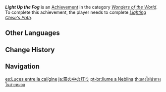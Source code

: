 {{Achievement Infobox
|id           = 81174
|order id     = 1160
|category     = Wonders of the World
|description  = Light up all the [[Stormstone]]s on the Autake Plains.
|requirements = Complete ''[[Lighting Chise's Path]].''
|primogems    = 5
|tracking     = 
|hidden       = 1
|topic        = 
|type         = Exploration
}}
'''''Light Up the Fog''''' is an [[Achievement]] in the category ''[[Wonders of the World]]''. To complete this achievement, the player needs to complete ''[[Lighting Chise's Path]].''
<!--
==Trivia==

==Video Guides==
{{EVT
|video1   = 
|caption1 = 
}}
-->
==Other Languages==
{{Other Languages
|en      = Light Up the Fog
|zhs     = 雾里明灯
|zhs_rm  = Wù Lǐ Míngdēng
|zht     = 霧裡明燈
|zht_rm  = Wù Lǐ Míngdēng
|zh_tl   = Bright Lamp Within the Fog
|ja      = 霧の中の灯り
|ja_rm   = Kiri no Naka no Akari
|ja_tl   = Lamp Within the Fog
|ko      = 안개 속의 밝은 등불
|ko_rm   = Angae Sok-ui Balgeun Deungbul
|ko_tl   = Bright Lamp Within the Fog
|es      = Luces entre la calígine
|es_tl   = Light Amid the Haze
|fr      = Lumière dans le brouillard
|fr_tl   = Light in the Fog
|ru      = Свет во мгле
|ru_tl   = Light in the Mist
|ru_note = {{ru|Мгла}} can also mean "darkness."
|th      = แสงไฟนำทางในสายหมอก
|th_rm   = 
|th_tl   = 
|vi      = Ngọn Đèn Trong Sương
|vi_tl   = 
|de      = Licht in den Nebel
|de_tl   = Light Into the Fog
|id      = Penerangan di Tengah Kabut
|id_tl   = Brightness Amidst the Fog
|pt      = Ilume a Neblina
|pt_tl   = 
|tr      = Sisi Aydınlat
|tr_tl   = Illuminate the Fog
|it      = Illumina la nebbia
|it_tl   = 
}}

==Change History==
{{Change History|2.2}}
<!--
==References==
{{Reflist}}
-->
==Navigation==
{{Achievement Navbox|Wonders of the World|Exploration}}

[[es:Luces entre la calígine]]
[[ja:霧の中の灯り]]
[[pt-br:Ilume a Neblina]]
[[th:แสงไฟนำทางในสายหมอก]]